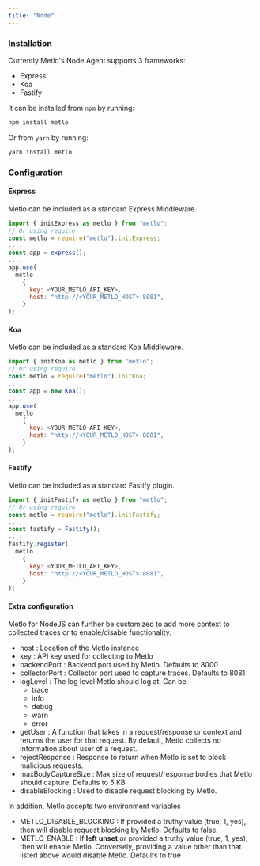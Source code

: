 ```yaml
---
title: "Node"
---
```


### Installation

Currently Metlo's Node Agent supports 3 frameworks:

- Express
- Koa
- Fastify

It can be installed from `npm` by running:

```bash Bash
npm install metlo
```

Or from `yarn` by running:

```bash Bash
yarn install metlo
```

### Configuration

#### Express

Metlo can be included as a standard Express Middleware.

```js
import { initExpress as metlo } from "metlo";
// Or using require
const metlo = require("metlo").initExpress;
....
const app = express();
....
app.use(
  metlo
    {
      key: <YOUR_METLO_API_KEY>,
      host: "http://<YOUR_METLO_HOST>:8081",
    }
);
```

#### Koa

Metlo can be included as a standard Koa Middleware.

```js
import { initKoa as metlo } from "metlo";
// Or using require
const metlo = require("metlo").initKoa;
....
const app = new Koa();
....
app.use(
  metlo
    {
      key: <YOUR_METLO_API_KEY>,
      host: "http://<YOUR_METLO_HOST>:8081",
    }
);
```

#### Fastify

Metlo can be included as a standard Fastify plugin.

```js
import { initFastify as metlo } from "metlo";
// Or using require
const metlo = require("metlo").initFastify;
....
const fastify = Fastify();
....
fastify.register(
  metlo
    {
      key: <YOUR_METLO_API_KEY>,
      host: "http://<YOUR_METLO_HOST>:8081",
    }
);
```

#### Extra configuration

Metlo for NodeJS can further be customized to add more context to collected traces or to enable/disable functionality.

- host : Location of the Metlo instance
- key : API key used for collecting to Metlo
- backendPort : Backend port used by Metlo. Defaults to 8000
- collectorPort : Collector port used to capture traces. Defaults to 8081
- logLevel : The log level Metlo should log at. Can be
  - trace
  - info
  - debug
  - warn
  - error
- getUser : A function that takes in a request/response or context and returns the user for that request. By default, Metlo collects no information about user of a request.
- rejectResponse : Response to return when Metlo is set to block malicious requests.
- maxBodyCaptureSize : Max size of request/response bodies that Metlo should capture. Defaults to 5 KB
- disableBlocking : Used to disable request blocking by Metlo.

In addition, Metlo accepts two environment variables

- METLO_DISABLE_BLOCKING : If provided a truthy value (true, 1, yes), then will disable request blocking by Metlo. Defaults to false.
- METLO_ENABLE : If **left unset** or provided a truthy value (true, 1, yes), then will enable Metlo. Conversely, providing a value other than that listed above would disable Metlo. Defaults to true

